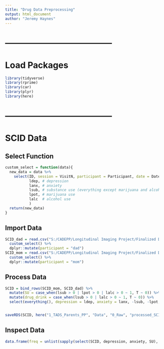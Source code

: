 ```yaml
---
title: "Drug Data Preprocessing"
output: html_document
author: "Jeremy Haynes"
---
```




# --------------------------------------
# Load Packages
```r
library(tidyverse)
library(rprime)
library(car)
library(plyr)
library(here)
```



# --------------------------------------
# SCID Data
## Select Function
```r
custom_select = function(data){
  new_data = data %>% 
    select(ID, session = VisitN, participant = Participant, date = Date,
           ldep, # depression
           lanx, # anxiety
           lsub, # substance use (everything except marijuana and alcohol)
           lpot, # marijuana use
           lalc  # alcohol use
           )
  return(new_data)
}
```



## Import Data
```r
SCID_dad = read.csv("S:/CADEPP/Longitudinal Imaging Project/Finalized Datasets Spring 2022/Finalized Scored Data/T1/Interviews/SCID/Dad/5.23.2022_DadSCIDT1_diagnosesandsymptoms.csv") %>% 
  custom_select() %>% 
  dplyr::mutate(participant = "dad")
SCID_mom = read.csv("S:/CADEPP/Longitudinal Imaging Project/Finalized Datasets Spring 2022/Finalized Scored Data/T1/Interviews/SCID/Mom/5.23.2022_MomSCIDT1_diagnosesandsymptoms.csv") %>% 
  custom_select() %>% 
  dplyr::mutate(participant = "mom")
```



## Process Data
```r
SCID = bind_rows(SCID_mom, SCID_dad) %>% 
  mutate(SU = case_when(lsub > 0 | lpot > 0 | lalc > 0 ~ 1, T ~ 0)) %>% 
  mutate(drug_drink = case_when(lsub > 0 | lalc > 0 ~ 1, T ~ 0)) %>% 
  select(everything(), depression = ldep, anxiety = lanx, -lsub, -lpot, -lalc)


saveRDS(SCID, here("1_TADS_Parents_PP", "Data", "0_Raw", "processed_SCID_data.RDS"))
```



## Inspect Data
```r
data.frame(freq = unlist(sapply(select(SCID, depression, anxiety, SU), table)))
```











